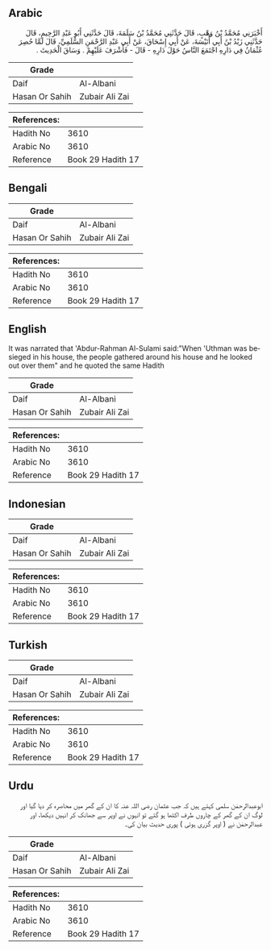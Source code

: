 ## Arabic


<div dir="rtl" lang="ar" style={{fontSize:'larger',backgroundColor:'#f8f9fa',padding:20}}>
أَخْبَرَنِي مُحَمَّدُ بْنُ وَهْبٍ، قَالَ حَدَّثَنِي مُحَمَّدُ بْنُ سَلَمَةَ، قَالَ حَدَّثَنِي أَبُو عَبْدِ الرَّحِيمِ، قَالَ حَدَّثَنِي زَيْدُ بْنُ أَبِي أُنَيْسَةَ، عَنْ أَبِي إِسْحَاقَ، عَنْ أَبِي عَبْدِ الرَّحْمَنِ السُّلَمِيِّ، قَالَ لَمَّا حُصِرَ عُثْمَانُ فِي دَارِهِ اجْتَمَعَ النَّاسُ حَوْلَ دَارِهِ - قَالَ - فَأَشْرَفَ عَلَيْهِمْ ‏.‏ وَسَاقَ الْحَدِيثَ ‏.‏
</div>
<div style={{backgroundColor:'#f8f9fa',padding:20, marginBottom: 10}}><table> <thead> <tr> <th>Grade</th> <th></th> </tr> </thead> <tbody> <tr><td>Daif</td><td>Al-Albani</td></tr><tr><td>Hasan Or Sahih</td><td>Zubair Ali Zai</td></tr></tbody></table><table> <thead> <tr> <th>References:</th> <th></th> </tr> </thead> <tbody><tr><td>Hadith No</td><td>3610</td></tr><tr><td>Arabic No</td><td>3610</td></tr><tr><td>Reference</td><td>Book 29 Hadith 17</td></tr></tbody></table></div>

## Bengali


<div dir="ltr" lang="bn" style={{fontSize:'larger',backgroundColor:'#f8f9fa',padding:20}}>

</div>
<div style={{backgroundColor:'#f8f9fa',padding:20, marginBottom: 10}}><table> <thead> <tr> <th>Grade</th> <th></th> </tr> </thead> <tbody> <tr><td>Daif</td><td>Al-Albani</td></tr><tr><td>Hasan Or Sahih</td><td>Zubair Ali Zai</td></tr></tbody></table><table> <thead> <tr> <th>References:</th> <th></th> </tr> </thead> <tbody><tr><td>Hadith No</td><td>3610</td></tr><tr><td>Arabic No</td><td>3610</td></tr><tr><td>Reference</td><td>Book 29 Hadith 17</td></tr></tbody></table></div>

## English


<div dir="ltr" lang="en" style={{fontSize:'larger',backgroundColor:'#f8f9fa',padding:20}}>
It was narrated that 'Abdur-Rahman Al-Sulami said:"When 'Uthman was besieged in his house, the people gathered around his house and he looked out over them" and he quoted the same Hadith
</div>
<div style={{backgroundColor:'#f8f9fa',padding:20, marginBottom: 10}}><table> <thead> <tr> <th>Grade</th> <th></th> </tr> </thead> <tbody> <tr><td>Daif</td><td>Al-Albani</td></tr><tr><td>Hasan Or Sahih</td><td>Zubair Ali Zai</td></tr></tbody></table><table> <thead> <tr> <th>References:</th> <th></th> </tr> </thead> <tbody><tr><td>Hadith No</td><td>3610</td></tr><tr><td>Arabic No</td><td>3610</td></tr><tr><td>Reference</td><td>Book 29 Hadith 17</td></tr></tbody></table></div>

## Indonesian


<div dir="ltr" lang="id" style={{fontSize:'larger',backgroundColor:'#f8f9fa',padding:20}}>

</div>
<div style={{backgroundColor:'#f8f9fa',padding:20, marginBottom: 10}}><table> <thead> <tr> <th>Grade</th> <th></th> </tr> </thead> <tbody> <tr><td>Daif</td><td>Al-Albani</td></tr><tr><td>Hasan Or Sahih</td><td>Zubair Ali Zai</td></tr></tbody></table><table> <thead> <tr> <th>References:</th> <th></th> </tr> </thead> <tbody><tr><td>Hadith No</td><td>3610</td></tr><tr><td>Arabic No</td><td>3610</td></tr><tr><td>Reference</td><td>Book 29 Hadith 17</td></tr></tbody></table></div>

## Turkish


<div dir="ltr" lang="tr" style={{fontSize:'larger',backgroundColor:'#f8f9fa',padding:20}}>

</div>
<div style={{backgroundColor:'#f8f9fa',padding:20, marginBottom: 10}}><table> <thead> <tr> <th>Grade</th> <th></th> </tr> </thead> <tbody> <tr><td>Daif</td><td>Al-Albani</td></tr><tr><td>Hasan Or Sahih</td><td>Zubair Ali Zai</td></tr></tbody></table><table> <thead> <tr> <th>References:</th> <th></th> </tr> </thead> <tbody><tr><td>Hadith No</td><td>3610</td></tr><tr><td>Arabic No</td><td>3610</td></tr><tr><td>Reference</td><td>Book 29 Hadith 17</td></tr></tbody></table></div>

## Urdu


<div dir="rtl" lang="ur" style={{fontSize:'larger',backgroundColor:'#f8f9fa',padding:20}}>
ابوعبدالرحمٰن سلمی کہتے ہیں کہ جب عثمان رضی اللہ عنہ کا ان کے گھر میں محاصرہ کر دیا گیا اور لوگ ان کے گھر کے چاروں طرف اکٹھا ہو گئے تو انہوں نے اوپر سے جھانک کر انہیں دیکھا، اور عبدالرحمٰن نے ( اوپر گزری ہوئی ) پوری حدیث بیان کی۔
</div>
<div style={{backgroundColor:'#f8f9fa',padding:20, marginBottom: 10}}><table> <thead> <tr> <th>Grade</th> <th></th> </tr> </thead> <tbody> <tr><td>Daif</td><td>Al-Albani</td></tr><tr><td>Hasan Or Sahih</td><td>Zubair Ali Zai</td></tr></tbody></table><table> <thead> <tr> <th>References:</th> <th></th> </tr> </thead> <tbody><tr><td>Hadith No</td><td>3610</td></tr><tr><td>Arabic No</td><td>3610</td></tr><tr><td>Reference</td><td>Book 29 Hadith 17</td></tr></tbody></table></div>